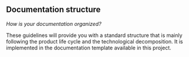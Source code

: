 ## Documentation structure

*How is your documentation organized?*

These guidelines will provide you with a standard structure that is mainly following the product life cycle and the technological decomposition.
It is implemented in the documentation template available in this project.
